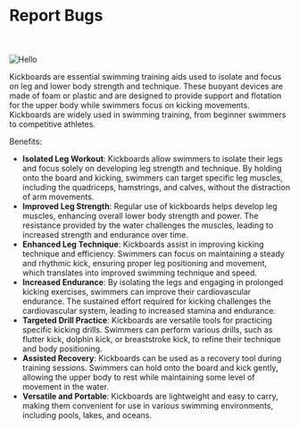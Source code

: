
# Report Bugs
<br></br>
<Image src="/images/kickboard.jpg" alt="Hello" width={500} height={500} />


Kickboards are essential swimming training aids used to isolate and focus on leg and lower body strength and technique. These buoyant devices are made of foam or plastic and are designed to provide support and flotation for the upper body while swimmers focus on kicking movements. Kickboards are widely used in swimming training, from beginner swimmers to competitive athletes.

Benefits:
- **Isolated Leg Workout**: Kickboards allow swimmers to isolate their legs and focus solely on developing leg strength and technique. By holding onto the board and kicking, swimmers can target specific leg muscles, including the quadriceps, hamstrings, and calves, without the distraction of arm movements.
- **Improved Leg Strength**: Regular use of kickboards helps develop leg muscles, enhancing overall lower body strength and power. The resistance provided by the water challenges the muscles, leading to increased strength and endurance over time.
- **Enhanced Leg Technique**: Kickboards assist in improving kicking technique and efficiency. Swimmers can focus on maintaining a steady and rhythmic kick, ensuring proper leg positioning and movement, which translates into improved swimming technique and speed.
- **Increased Endurance**: By isolating the legs and engaging in prolonged kicking exercises, swimmers can improve their cardiovascular endurance. The sustained effort required for kicking challenges the cardiovascular system, leading to increased stamina and endurance.
- **Targeted Drill Practice**: Kickboards are versatile tools for practicing specific kicking drills. Swimmers can perform various drills, such as flutter kick, dolphin kick, or breaststroke kick, to refine their technique and body positioning.
- **Assisted Recovery**: Kickboards can be used as a recovery tool during training sessions. Swimmers can hold onto the board and kick gently, allowing the upper body to rest while maintaining some level of movement in the water.
- **Versatile and Portable**: Kickboards are lightweight and easy to carry, making them convenient for use in various swimming environments, including pools, lakes, and oceans.